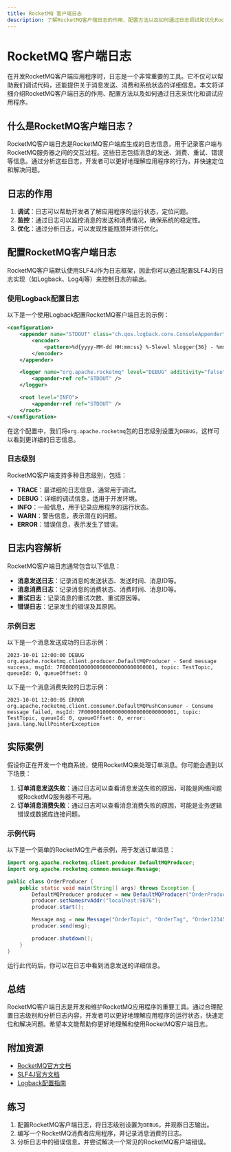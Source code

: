 ```yaml
---
title: RocketMQ 客户端日志
description: 了解RocketMQ客户端日志的作用、配置方法以及如何通过日志调试和优化RocketMQ客户端应用程序。
---
```


# RocketMQ 客户端日志

在开发RocketMQ客户端应用程序时，日志是一个非常重要的工具。它不仅可以帮助我们调试代码，还能提供关于消息发送、消费和系统状态的详细信息。本文将详细介绍RocketMQ客户端日志的作用、配置方法以及如何通过日志来优化和调试应用程序。

## 什么是RocketMQ客户端日志？

RocketMQ客户端日志是RocketMQ客户端库生成的日志信息，用于记录客户端与RocketMQ服务器之间的交互过程。这些日志包括消息的发送、消费、重试、错误等信息。通过分析这些日志，开发者可以更好地理解应用程序的行为，并快速定位和解决问题。

## 日志的作用

1. **调试**：日志可以帮助开发者了解应用程序的运行状态，定位问题。
2. **监控**：通过日志可以监控消息的发送和消费情况，确保系统的稳定性。
3. **优化**：通过分析日志，可以发现性能瓶颈并进行优化。

## 配置RocketMQ客户端日志

RocketMQ客户端默认使用SLF4J作为日志框架，因此你可以通过配置SLF4J的日志实现（如Logback、Log4j等）来控制日志的输出。

### 使用Logback配置日志

以下是一个使用Logback配置RocketMQ客户端日志的示例：

```xml
<configuration>
    <appender name="STDOUT" class="ch.qos.logback.core.ConsoleAppender">
        <encoder>
            <pattern>%d{yyyy-MM-dd HH:mm:ss} %-5level %logger{36} - %msg%n</pattern>
        </encoder>
    </appender>

    <logger name="org.apache.rocketmq" level="DEBUG" additivity="false">
        <appender-ref ref="STDOUT" />
    </logger>

    <root level="INFO">
        <appender-ref ref="STDOUT" />
    </root>
</configuration>
```

在这个配置中，我们将`org.apache.rocketmq`包的日志级别设置为`DEBUG`，这样可以看到更详细的日志信息。

### 日志级别

RocketMQ客户端支持多种日志级别，包括：

- **TRACE**：最详细的日志信息，通常用于调试。
- **DEBUG**：详细的调试信息，适用于开发环境。
- **INFO**：一般信息，用于记录应用程序的运行状态。
- **WARN**：警告信息，表示潜在的问题。
- **ERROR**：错误信息，表示发生了错误。

## 日志内容解析

RocketMQ客户端日志通常包含以下信息：

- **消息发送日志**：记录消息的发送状态、发送时间、消息ID等。
- **消息消费日志**：记录消息的消费状态、消费时间、消息ID等。
- **重试日志**：记录消息的重试次数、重试原因等。
- **错误日志**：记录发生的错误及其原因。

### 示例日志

以下是一个消息发送成功的日志示例：

```
2023-10-01 12:00:00 DEBUG org.apache.rocketmq.client.producer.DefaultMQProducer - Send message success, msgId: 7F000001000000000000000000000001, topic: TestTopic, queueId: 0, queueOffset: 0
```

以下是一个消息消费失败的日志示例：

```
2023-10-01 12:00:05 ERROR org.apache.rocketmq.client.consumer.DefaultMQPushConsumer - Consume message failed, msgId: 7F000001000000000000000000000001, topic: TestTopic, queueId: 0, queueOffset: 0, error: java.lang.NullPointerException
```

## 实际案例

假设你正在开发一个电商系统，使用RocketMQ来处理订单消息。你可能会遇到以下场景：

1. **订单消息发送失败**：通过日志可以查看消息发送失败的原因，可能是网络问题或RocketMQ服务器不可用。
2. **订单消息消费失败**：通过日志可以查看消息消费失败的原因，可能是业务逻辑错误或数据库连接问题。

### 示例代码

以下是一个简单的RocketMQ生产者示例，用于发送订单消息：

```java
import org.apache.rocketmq.client.producer.DefaultMQProducer;
import org.apache.rocketmq.common.message.Message;

public class OrderProducer {
    public static void main(String[] args) throws Exception {
        DefaultMQProducer producer = new DefaultMQProducer("OrderProducerGroup");
        producer.setNamesrvAddr("localhost:9876");
        producer.start();

        Message msg = new Message("OrderTopic", "OrderTag", "Order12345".getBytes());
        producer.send(msg);

        producer.shutdown();
    }
}
```

运行此代码后，你可以在日志中看到消息发送的详细信息。

## 总结

RocketMQ客户端日志是开发和维护RocketMQ应用程序的重要工具。通过合理配置日志级别和分析日志内容，开发者可以更好地理解应用程序的运行状态，快速定位和解决问题。希望本文能帮助你更好地理解和使用RocketMQ客户端日志。

## 附加资源

- [RocketMQ官方文档](https://rocketmq.apache.org/docs/)
- [SLF4J官方文档](https://www.slf4j.org/manual.html)
- [Logback配置指南](https://logback.qos.ch/manual/configuration.html)

## 练习

1. 配置RocketMQ客户端日志，将日志级别设置为`DEBUG`，并观察日志输出。
2. 编写一个RocketMQ消费者应用程序，并记录消息消费的日志。
3. 分析日志中的错误信息，并尝试解决一个常见的RocketMQ客户端错误。
